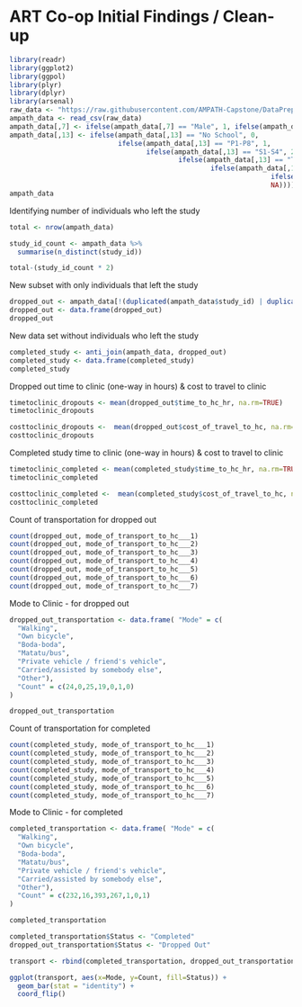 # ART Co-op Initial Findings / Clean-up

```r
library(readr)
library(ggplot2)
library(ggpol)
library(plyr)
library(dplyr)
library(arsenal)
raw_data <- "https://raw.githubusercontent.com/AMPATH-Capstone/DataPrep/master/Original-Data/ARTcoops_SocialEconomic_01102020.csv" 
ampath_data <- read_csv(raw_data)
ampath_data[,7] <- ifelse(ampath_data[,7] == "Male", 1, ifelse(ampath_data[,7] == "Female", 0, NA))
ampath_data[,13] <- ifelse(ampath_data[,13] == "No School", 0, 
                           ifelse(ampath_data[,13] == "P1-P8", 1,
                                  ifelse(ampath_data[,13] == "S1-S4", 2,
                                          ifelse(ampath_data[,13] == "Tertiary/Vocational", 3,
                                                  ifelse(ampath_data[,13] == "University", 4, 
                                                                 ifelse(ampath_data[,13] == "Post-graduate", 5, 
                                                                 NA))))))
ampath_data

```

Identifying number of individuals who left the study
```r
total <- nrow(ampath_data)

study_id_count <- ampath_data %>%
  summarise(n_distinct(study_id))

total-(study_id_count * 2)

```


New subset with only individuals that left the study
```r
dropped_out <- ampath_data[!(duplicated(ampath_data$study_id) | duplicated(ampath_data$study_id, fromLast = TRUE)), ] 
dropped_out <- data.frame(dropped_out)
dropped_out
```

New data set without individuals who left the study
```r
completed_study <- anti_join(ampath_data, dropped_out)
completed_study <- data.frame(completed_study)
completed_study
```

Dropped out time to clinic (one-way in hours) & cost to travel to clinic
```r
timetoclinic_dropouts <- mean(dropped_out$time_to_hc_hr, na.rm=TRUE)
timetoclinic_dropouts

costtoclinic_dropouts <-  mean(dropped_out$cost_of_travel_to_hc, na.rm=TRUE)
costtoclinic_dropouts 

```
Completed study time to clinic (one-way in hours) & cost to travel to clinic
```r
timetoclinic_completed <- mean(completed_study$time_to_hc_hr, na.rm=TRUE)
timetoclinic_completed

costtoclinic_completed <-  mean(completed_study$cost_of_travel_to_hc, na.rm=TRUE)
costtoclinic_completed
```
Count of transportation for dropped out
```r
count(dropped_out, mode_of_transport_to_hc___1)
count(dropped_out, mode_of_transport_to_hc___2)
count(dropped_out, mode_of_transport_to_hc___3)
count(dropped_out, mode_of_transport_to_hc___4)
count(dropped_out, mode_of_transport_to_hc___5)
count(dropped_out, mode_of_transport_to_hc___6)
count(dropped_out, mode_of_transport_to_hc___7)
```


Mode to Clinic - for dropped out
```r
dropped_out_transportation <- data.frame( "Mode" = c(
  "Walking",
  "Own bicycle",
  "Boda-boda",
  "Matatu/bus",
  "Private vehicle / friend's vehicle",
  "Carried/assisted by somebody else",
  "Other"),
  "Count" = c(24,0,25,19,0,1,0)
)

dropped_out_transportation

```

Count of transportation for completed
```r
count(completed_study, mode_of_transport_to_hc___1)
count(completed_study, mode_of_transport_to_hc___2)
count(completed_study, mode_of_transport_to_hc___3)
count(completed_study, mode_of_transport_to_hc___4)
count(completed_study, mode_of_transport_to_hc___5)
count(completed_study, mode_of_transport_to_hc___6)
count(completed_study, mode_of_transport_to_hc___7)
```


Mode to Clinic - for completed
```r
completed_transportation <- data.frame( "Mode" = c(
  "Walking",
  "Own bicycle",
  "Boda-boda",
  "Matatu/bus",
  "Private vehicle / friend's vehicle",
  "Carried/assisted by somebody else",
  "Other"),
  "Count" = c(232,16,393,267,1,0,1)
)

completed_transportation
```


```r
completed_transportation$Status <- "Completed"
dropped_out_transportation$Status <- "Dropped Out"

transport <- rbind(completed_transportation, dropped_out_transportation)

ggplot(transport, aes(x=Mode, y=Count, fill=Status)) + 
  geom_bar(stat = "identity") +
  coord_flip()
```



